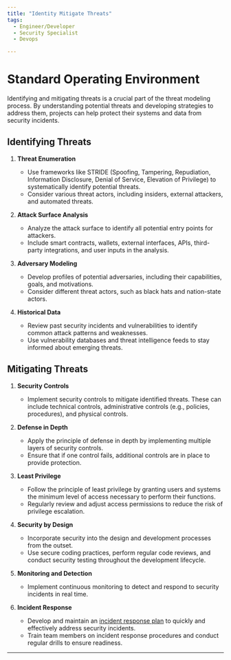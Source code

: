 ```yaml
---
title: "Identity Mitigate Threats"
tags:
  - Engineer/Developer
  - Security Specialist
  - Devops

---
```



<TagProvider>
<TagFilter />

# Standard Operating Environment

<TagList tags={frontmatter.tags} />
<AttributionList contributors={frontmatter.contributors} />

Identifying and mitigating threats is a crucial part of the threat modeling process. By understanding potential threats and developing strategies to address them, projects can help protect their systems and data from security incidents.

## Identifying Threats

1. **Threat Enumeration**
   - Use frameworks like STRIDE (Spoofing, Tampering, Repudiation, Information Disclosure, Denial of Service, Elevation of Privilege) to systematically identify potential threats.
   - Consider various threat actors, including insiders, external attackers, and automated threats.

2. **Attack Surface Analysis**
   - Analyze the attack surface to identify all potential entry points for attackers.
   - Include smart contracts, wallets, external interfaces, APIs, third-party integrations, and user inputs in the analysis.

3. **Adversary Modeling**
   - Develop profiles of potential adversaries, including their capabilities, goals, and motivations.
   - Consider different threat actors, such as black hats and nation-state actors.

4. **Historical Data**
   - Review past security incidents and vulnerabilities to identify common attack patterns and weaknesses.
   - Use vulnerability databases and threat intelligence feeds to stay informed about emerging threats.

## Mitigating Threats

1. **Security Controls**
   - Implement security controls to mitigate identified threats. These can include technical controls, administrative controls (e.g., policies, procedures), and physical controls.

2. **Defense in Depth**
   - Apply the principle of defense in depth by implementing multiple layers of security controls.
   - Ensure that if one control fails, additional controls are in place to provide protection.

3. **Least Privilege**
   - Follow the principle of least privilege by granting users and systems the minimum level of access necessary to perform their functions.
   - Regularly review and adjust access permissions to reduce the risk of privilege escalation.

4. **Security by Design**
   - Incorporate security into the design and development processes from the outset.
   - Use secure coding practices, perform regular code reviews, and conduct security testing throughout the development lifecycle.

5. **Monitoring and Detection**
   - Implement continuous monitoring to detect and respond to security incidents in real time.

6. **Incident Response**
   - Develop and maintain an [incident response plan](/incident-management/README) to quickly and effectively address security incidents.
   - Train team members on incident response procedures and conduct regular drills to ensure readiness.

---

</TagProvider>
<ContributeFooter />